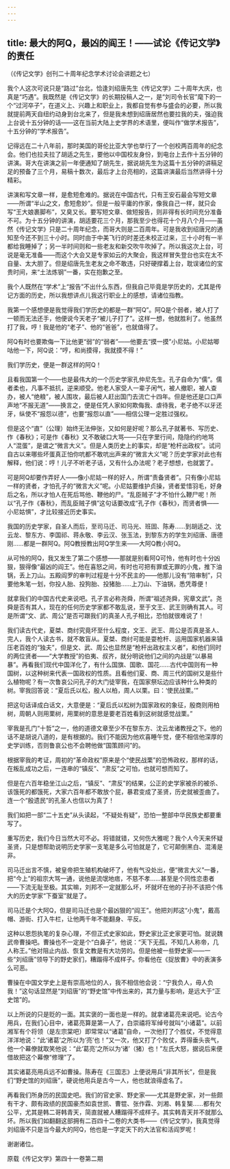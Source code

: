 ```yaml
---
---
---
```

title: 最大的阿Q，最凶的阎王！——试论《传记文学》的责任
---




（《传记文学》创刊二十周年纪念学术讨论会讲题之七）

我个人这次可说只是“路过”台北，恰逢刘绍唐先生《传记文学》二十周年大庆，也真是“巧遇”。我既然是《传记文学》的长期投稿人之一，是“刘司令长官”麾下的一个“过河卒子”，在道义上、兴趣上和职业上，我都自觉有参与盛会的必要，所以我就提前两天自纽约动身到台北来了，但是我未想到绍唐居然也要拉我的夫，强迫我上台说十五分钟的话——这在当前大陆上史学界的术语里，便叫作“做学术报告”，十五分钟的“学术报告”。

记得远在二十八年前，那时美国的哥伦比亚大学也举行了一个创校两百周年的纪念会。他们也拉夫拉了胡适之先生，要他以中国校友身份，到电台上去作十五分钟的讲演。哥大在讲演之前一年便通知了胡先生，据说胡先生为这篇十五分钟的讲稿足足的预备了三个月，易稿十数次，最后才上台亮相的，这篇讲演最后当然讲得十分精彩。

讲演和写文章一样，是愈短愈难的。据说在中国古代，只有王安石最会写短文章——所谓“半山之文，愈短愈妙”。但是一般平庸的作家，像我自己一样，就只会写“王大娘裹脚布”，又臭又长。要写短文章、做短报告，则非得有长时间充分准备不可。为十五分钟的讲演，胡适要花三个月，那我至少也得花十个月八个月——虽然《传记文学》只是二十周年纪念，而哥大则是二百周年。可是我收到绍唐兄的通知至今还不到三十小时。同时由于中美飞行的时差还未校正过来，三十小时有一半都给我睡掉了；另一半时间则和一些老友和新交吹牛吹掉了。所以我这次上台，可说是毫无准备——而这个大会又是专家如云的大聚会，我这样冒失登台也实在太不自量、太大胆了。但是绍唐先生老友之命不敢违，只好硬撑着上台，耽误诸位的宝贵时间，来“土法炼钢”一番，实在抱歉之至。

我个人既然在“学术”上“报告”不出什么东西，但我自己毕竟是学历史的，尤其是传记方面的历史，所以我想讲点儿我这行职业上的感想，请诸位指教。

我第一个感想便是我觉得我们学历史的都是一群“阿Q”。阿Q是个弱者，被人打了一顿而无法还手，他便说今天老子“被儿子打了”。这样一想，他就胜利了。他虽然打了我，哼！我是他的“老子”、他的“爸爸”，也就值得了。

阿Q有时也要欺侮一下比他更“弱”的“弱者”——他要去“摸一摸”小尼姑。小尼姑唧咕他一下，阿Q说：“哼，和尚摸得，我就摸不得！”

我们学历史，便是一群这样的阿Q！

且看我国第一个——也是最伟大的一个历史学家孔仲尼先生。孔子自命为“儒”。儒者柔也，凡事不抵抗，逆来顺受。他老人家受人一辈子闲气，被人撤职，被人查办，被人“绝粮”，被人围攻，最后被人赶出国门去流亡十四年。但是他还是口口声声地“不报无道”——换言之，便是任凭人家如何欺侮我、虐待我，老子绝不以牙还牙，纵使不“报怨以德”，也要“报怨以直”——相信公理一定胜过强权。

但是这个“直”（公理）始终无法伸张，又如何是好呢？那么孔子就著书、写历史、作《春秋》；可是作《春秋》又不敢破口大骂——只在字里行间，隐隐约约地骂人“混蛋”，是谓之“微言大义”。但是人类历史上的事实，却是“枪杆出政权”。试问自古以来哪些坏蛋真正怕你吭都不敢吭出声来的“微言大义”呢？历史学家对此也有解释，他们说：哼！儿子不听老子话，又有什么办法呢？老子想想，也就罢了。

可是阿Q却要作弄好人——像小尼姑一样的好人，所谓“责备贤者”。只有像小尼姑一样的贤者，才怕孔子的“微言大义”呢。小尼姑要维护贞操，贤者爱惜羽毛，好身后之名，所以才怕人在死后骂他、鞭他的尸。“乱臣贼子”才不怕什么鞭尸呢！所以“孔子作《春秋》，而乱臣贼子惧”这句话要改成“孔子作《春秋》，而贤者惧——小尼姑惧”，才比较接近历史事实。

我国的历史学家，自圣人而后，至司马迁、司马光、班固、陈寿……到胡适之、沈云龙、黎东方、李国祁、蒋永敬、李云汉、张玉法，到黎东方的学生刘绍唐、唐德刚……都是一群阿Q。阿Q教授教出阿Q学生来——大阿Q教小阿Q。

从可怜的阿Q，我又发生了第二个感想——那就是别看阿Q可怜，他有时也十分凶狠，狠得像“最凶的阎王”。他在喜怒之间，有时也可把有罪或无罪的小鬼，推下油锅，丢上刀山。五殿阎罗的审判过程是十分不民主的——他那儿没有“陪审制”，只要他朱笔一划，你投人胎、投狗胎、投猪胎……上刀山、下油锅，悉凭尊便！

就拿我们的中国古代史来说吧。孔子言必称尧舜，所谓“祖述尧舜，宪章文武”。尧舜是否有其人，现在的任何历史学家都不敢乱说，至于文王、武王则确有其人。可是所谓“文、武、周公”是否可跟我们的真圣人孔子相比，恐怕就很难说了！

我们读古代史，夏桀、商纣究竟坏至什么程度，文王、武王、周公是否真是圣人、完人，我个人读古书，就不敢盲从。夏桀、商纣可能是耍枪杆、运用国家机器来镇压老百姓的“独夫”，但是文、武、周公也显然是“枪杆出政权主义者”，和他们同时的两位贤者——“大学教授”的伯夷、叔齐，就分明说他们之间的内战是“以暴易暴”。再看我们现代中国洋化了，有什么国旗、国歌、国花……古代中国则有一种国树，以这种树来代表一国政权的性质。且看他们夏、商、周三代的国树又是些什么植物呢？有一次鲁哀公问孔子的大门徒宰我，在国家祭坛边应该种什么种类的树。宰我回答说：“夏后氏以松，殷人以柏，周人以栗。曰：‘使民战栗。’”

把这句话译成白话文，大意便是：“夏后氏以松树为国家政权的象征，殷商则用柏树，周朝人则用栗树，用栗树的意思是要老百姓看到这树就感觉战栗。”

宰我是孔门“十哲”之一，他的道德文章至少不在黎东方、沈云龙诸教授之下。他的话不是胡说八道的，是有根据的。我们不能因为他欢喜睡午觉，便不相信他深厚的史学训练，否则鲁哀公也不会聘他做“国策顾问”的。

根据宰我的考证，周初的“革命政权”原来是个“使民战栗”的恐怖政权，那样的话，在叛乱成功之后，一连串的“镇反”、“肃反”之可怕，也就可想而知了。

但是在六百年稳坐江山之后，“镇反”、“肃反”的结果，公正的史学家被杀的被杀、该饿死的都饿死，大家六百年都不敢放个屁，暴君变成了圣贤，历史就被歪曲了。连一个“殷遗民”的孔圣人也信以为真了！

我们如把一部“二十五史”从头读起，“不疑处有疑”，恐怕一整部中华民族史都要重写了。

重写历史，我们今日当然大可不必。将错就错，又何伤大雅呢？我个人今天来怀疑圣贤，只是想帮助说明历史学家一支笔是多么可怕就是了，它可颠倒黑白、混淆是非。

司马迁出言不慎，被皇帝把生殖机构破坏了，他有气没处出，便“微言大义”一番，把“今上”的祖宗大骂一通，说他是流氓地痞，不慈不孝……甚至是个同性恋患者——下流无耻至极。其实嘛，刘邦不一定就那么坏，坏就坏在他的子孙不该把个伟大的历史学家“下蚕室”就是了。

司马迁是个大阿Q，但是司马迁也是个最凶狠的“阎王”。他把刘邦这“小鬼”，戴高帽、游街、打入牛栏，让他两千年不能翻身、平反。

这种以恩怨执笔的复杂心理，不但正式史家如此，野史家比正史家更可怕。就说魏武帝曹操吧。曹操也不一定是个“白鼻子”，他说：“天下无孤，不知几人称帝，几人称王。”他对阻止内战、恢复文教是有大功劳的。但是他被一些野史家——一些“刘绍唐”领导下的野史家们，糟蹋得不成样子。你看他在《捉放曹》中的表演多么可恶。

曹操在中国文学史上是有崇高地位的人，我不相信他会说：“宁我负人，毋人负我！”这句话显然是“刘绍唐”的“野史馆”中传出来的，其力量与影响，是远大于“正史馆”的。

以上所说的只是贬的一面。其实褒的一面也是一样的。就拿诸葛亮来说吧。论古今用兵，在我们心目中，诸葛亮算是第一人了，白崇禧将军绰号就叫“小诸葛”。以前湘军有个将领（是左宗棠吧）即常常以“诸葛”自命，一次他打了个胜仗，不觉得意洋洋地说：“此‘诸葛’之所以为‘亮’也！”又一次，他又打了个败仗，弄得垂头丧气，他一个幕僚就取笑他说：“此‘葛亮’之所以为‘诸’（猪）也！”左氏大怒，据说后来便借故把这个幕僚“修理”了。

其实诸葛亮用兵远不如曹操。陈寿在《三国志》上便说用兵“非其所长”，但是我们“野史馆的刘绍唐”，硬说他用兵是古今一人，他也就浪得虚名了。

再看我们所身历的民国史吧。我们的官史家、野史家——尤其是野史家，对一些颇有干才、颇有政绩的民国豪杰如袁世凯、曹锟、张作霖、刘湘、韩复榘……都有欠公平，尤其是韩二哥韩青天，简直就被人糟蹋得不成样子。其实韩青天并不就那么坏。所以我们如翻翻这部拥有二百四十二卷的大类书——《传记文学》，我真觉得刘绍唐不只是当今最大的阿Q，他也是一字定天下的大法官和活阎罗呢！

谢谢诸位。





原载《传记文学》第四十一卷第二期